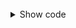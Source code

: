 

<GreenPicker />


<br/>

<details>
<summary>Show code</summary>
<p>

<Tabs>
<TabItem value="jsx" label="JSX">
<CodeBlock language="typescript">{MyComponentSource}</CodeBlock>
</TabItem>
<TabItem value="css" label="CSS">

```css
.StarPicker.greenStars .DefaultStarComponent.selected {
  color: #00ff88;
}
.StarPicker.greenStars .DefaultStarComponent.addSelection {
  color: #e4e4e4;
}
.StarPicker.greenStars .DefaultStarComponent.removeSelection {
  color: #88eebf;
}
```

</TabItem>
</Tabs>

</p>
</details>
